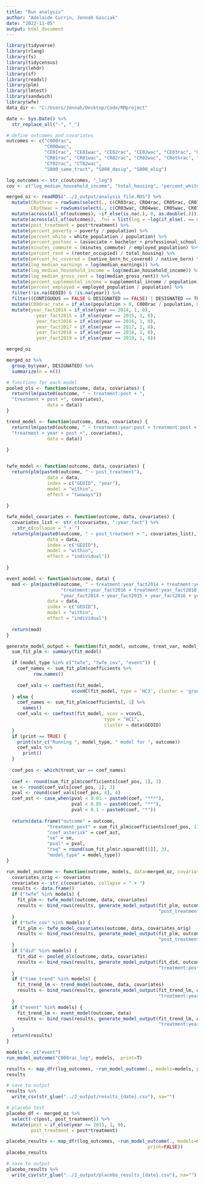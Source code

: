 ```yaml
---
title: "Run analysis"
author: "Adelaide Currin, Jennah Gosciak"
date: "2022-11-05"
output: html_document
---
```


```r
library(tidyverse)
library(rlang)
library(fs)
library(tidycensus)
library(lehdr)
library(sf)
library(readxl)
library(plm)
library(lmtest)
library(sandwich)
library(wfe)
data_dir <- "C:/Users/Jennah/Desktop/Code/RMproject"

date <- Sys.Date() %>% 
  str_replace_all("-", "_")
```

```r
# define outcomes and covariates
outcomes <- c("C000rac", 
              "C000wac",
              "CE01rac", "CE01wac", "CE02rac", "CE02wac", "CE03rac", "CE03wac",
              "CR01rac", "CR01wac", "CR02rac", "CR02wac", "CRothrac", "CRothwac",
              "CT02rac", "CT02wac",
              "S000_same_tract", "S000_desig", "S000_elig")

log_outcomes <- str_c(outcomes, "_log")
cov <- c("log_median_household_income", "total_housing", "percent_white", "percent_postsec", "percent_rent", "percent_hc_covered", "percent_poverty", "percent_suplemental_income", "percent_employed")
```

```r
merged_oz <- readRDS("../2_output/analysis_file.RDS") %>% 
  mutate(CRothrac = rowSums(select(., c(CR03rac, CR04rac, CR05rac, CR07rac)), na.rm = T),
         CRothwac = rowSums(select(., c(CR03wac, CR04wac, CR05wac, CR07wac)), na.rm = T)) %>% 
  mutate(across(all_of(outcomes), ~if_else(is.na(.), 0, as.double(.)))) %>% 
  mutate(across(all_of(outcomes), .fns = list(log = ~log(if_else(. == 0, 1, as.double(.)))), .names = "{.col}_{.fn}")) %>% 
  mutate(post_treatment = post*treatment) %>% 
  mutate(percent_poverty = poverty / population) %>% 
  mutate(percent_white = white_population / population) %>% 
  mutate(percent_postsec = (associate + bachelor + professional_school + doctoral) / population) %>% 
  mutate(minutes_commute = (minutes_commute) / employed_population) %>% 
  mutate(percent_rent = (renter_occupied) / total_housing) %>% 
  mutate(percent_hc_covered = (native_born_hc_covered) / native_born) %>% 
  mutate(log_median_earnings = log(median_earnings)) %>% 
  mutate(log_median_household_income = log(median_household_income)) %>% 
  mutate(log_median_gross_rent = log(median_gross_rent)) %>% 
  mutate(percent_suplemental_income = supplemental_income / population) %>% 
  mutate(percent_employed = employed_population / population) %>% 
  filter(!is.na(GEOID) & !is.na(year)) %>% 
  filter((CONTIGUOUS == FALSE & DESIGNATED == FALSE) | DESIGNATED == TRUE) %>%
  mutate(C000rac_rate = if_else(population > 0, C000rac / population, 0)) %>% 
  mutate(year_fact2014 = if_else(year == 2014, 1, 0),
           year_fact2015 = if_else(year == 2015, 1, 0),
           year_fact2016 = if_else(year == 2016, 1, 0),
           year_fact2017 = if_else(year == 2017, 1, 0),
           year_fact2018 = if_else(year == 2018, 1, 0),
           year_fact2019 = if_else(year == 2019, 1, 0))

merged_oz

merged_oz %>% 
  group_by(year, DESIGNATED) %>% 
  summarize(n = n())
```


```r
# functions for each model
pooled_ols <- function(outcome, data, covariates) {
  return(lm(paste0(outcome, " ~ treatment:post + ",
  "treatment + post +", covariates),
               data = data))
}

trend_model <- function(outcome, data, covariates) {
  return(lm(paste0(outcome, " ~ treatment:year:post + treatment:post + treatment:year +",
  "treatment + year + post +", covariates),
               data = data))
  
}


twfe_model <- function(outcome, data, covariates) {
  return(plm(paste0(outcome, " ~ post_treatment"), 
               data = data, 
               index = c("GEOID", "year"), 
               model = "within", 
               effect = "twoways"))
  
}

twfe_model_covariates <- function(outcome, data, covariates) {
  covariates_list <- str_c(covariates, ":year_fact") %>% 
    str_c(collapse = " + ")
  return(plm(paste0(outcome, " ~ post_treatment + ", covariates_list), 
               data = data, 
               index = c("GEOID"), 
               model = "within", 
               effect = "individual"))
  
}

event_model <- function(outcome, data) {
  mod <- plm(paste0(outcome, " ~ treatment:year_fact2014 + treatment:year_fact2015 + ",
                    "treatment:year_fact2016 + treatment:year_fact2018 + treatment:year_fact2019 + ",
                    "year_fact2014 + year_fact2015 + year_fact2016 + year_fact2018 + year_fact2019"), 
               data = data, 
               index = c("GEOID"), 
               model = "within", 
               effect = "individual")
  
  return(mod)
}
```

```r
generate_model_output <- function(fit_model, outcome, treat_var, model_type, data, print) {
  sum_fit_plm <- summary(fit_model)

  if (model_type %in% c("twfe", "twfe_cov", "event")) {
    coef_names <- sum_fit_plm$coefficients %>% 
          row.names()
    
    coef_vals <- coeftest(fit_model,
                        vcovHC(fit_model, type = 'HC3', cluster = 'group'))
  } else {
    coef_names <- sum_fit_plm$coefficients[, 1] %>% 
      names()
    coef_vals <- coeftest(fit_model, vcov = vcovCL,
                                    type = "HC1",
                                    cluster = data$GEOID)
  }
  if (print == TRUE) {
    print(str_c("Running ", model_type, " model for ", outcome))
    coef_vals %>% 
      print()
  }
  
  coef_pos <- which(treat_var == coef_names)
  
  coef <- round(sum_fit_plm$coefficients[coef_pos, 1], 3)
  se <- round(coef_vals[coef_pos, 2], 3)
  pval <- round(coef_vals[coef_pos, 4], 4)
  coef_ast <- case_when(pval < 0.01 ~ paste0(coef, "***"),
                        pval < 0.05 ~ paste0(coef, "**"),
                        pval < 0.1 ~ paste0(coef, "*"))
  
  return(data.frame("outcome" = outcome,
               "treatment_post" = sum_fit_plm$coefficients[coef_pos, 1],
               "coef_asterisk" = coef_ast,
               "se" = se,
               "pval" = pval,
               "rsq" = round(sum_fit_plm$r.squared[[1]], 3),
               "model_type" = model_type))
}

run_model_outcome <- function(outcome, models, data=merged_oz, covariates=cov, print=TRUE) {
  covariates_orig <- covariates
  covariates <- str_c(covariates, collapse = " + ")
  results <- data.frame()
  if ("twfe" %in% models) {
    fit_plm <- twfe_model(outcome, data, covariates)
    results <- bind_rows(results, generate_model_output(fit_plm, outcome,
                                                        "post_treatment", "twfe", data, print=print)) 
  }
  if ("twfe_cov" %in% models) {
    fit_plm <- twfe_model_covariates(outcome, data, covariates_orig)
    results <- bind_rows(results, generate_model_output(fit_plm, outcome,
                                                        "post_treatment", "twfe_cov", data, print=print)) 
  }
  if ("did" %in% models) {
    fit_did <- pooled_ols(outcome, data, covariates)
    results <- bind_rows(results, generate_model_output(fit_did, outcome,
                                                        "treatment:post", "did", data, print=print)) 
  }
  if ("time_trend" %in% models) {
    fit_trend_lm <- trend_model(outcome, data, covariates)
    results <- bind_rows(results, generate_model_output(fit_trend_lm, outcome,
                                                        "treatment:year:post", "time_trend", data, print=print)) 
  }
  if ("event" %in% models) {
    fit_trend_lm <- event_model(outcome, data)
    results <- bind_rows(results, generate_model_output(fit_trend_lm, outcome,
                                                        "treatment:year_fact2018", "event", data, print=print)) 
  }
  return(results)
}

models <- c("event")
run_model_outcome("C000rac_log", models,  print=T)
```
```r
results <- map_dfr(log_outcomes, ~run_model_outcome(., models=models, print=FALSE))
results

# save to output
results %>% 
  write_csv(str_glue("../2_output/results_{date}.csv"), na="")
```


```r
# placebo test
placebo_df <- merged_oz %>% 
  select(-c(post, post_treatment)) %>% 
  mutate(post = if_else(year >= 2015, 1, 0),
         post_treatment = post*treatment)

placebo_results <- map_dfr(log_outcomes, ~run_model_outcome(., models=models, data = placebo_df,
                                                    print=FALSE))
placebo_results

# save to output
placebo_results %>% 
  write_csv(str_glue("../2_output/placebo_results_{date}.csv"), na="")
```

